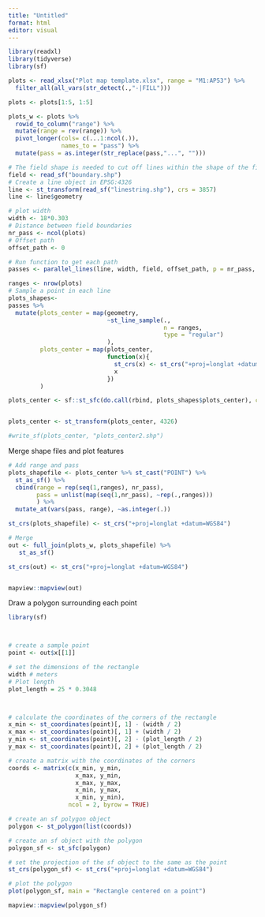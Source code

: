 ```yaml
---
title: "Untitled"
format: html
editor: visual
---
```


```r
library(readxl)
library(tidyverse)
library(sf)
```

```r
plots <- read_xlsx("Plot map template.xlsx", range = "M1:AP53") %>% 
  filter_all(all_vars(str_detect(.,"-|FILL")))

plots <- plots[1:5, 1:5]

plots_w <- plots %>%
  rowid_to_column("range") %>% 
  mutate(range = rev(range)) %>% 
  pivot_longer(cols= c(...1:ncol(.)), 
               names_to = "pass") %>% 
  mutate(pass = as.integer(str_replace(pass,"...", "")))
```

```r
# The field shape is needed to cut off lines within the shape of the field
field <- read_sf("boundary.shp")
# Create a line object in EPSG:4326
line <- st_transform(read_sf("linestring.shp"), crs = 3857)
line <- line$geometry

# plot width
width <- 18*0.303
# Distance between field boundaries
nr_pass <- ncol(plots)
# Offset path
offset_path <- 0

# Run function to get each path
passes <- parallel_lines(line, width, field, offset_path, p = nr_pass, F)

```

```r
ranges <- nrow(plots)
# Sample a point in each line
plots_shapes<- 
passes %>% 
  mutate(plots_center = map(geometry, 
                            ~st_line_sample(.,
                                            n = ranges,
                                            type = "regular")
                            ),
         plots_center = map(plots_center, 
                            function(x){
                              st_crs(x) <- st_crs("+proj=longlat +datum=WGS84")
                              x
                            })
         )

plots_center <- sf::st_sfc(do.call(rbind, plots_shapes$plots_center), crs = sf::st_crs("+proj=longlat +datum=WGS84"))


plots_center <- st_transform(plots_center, 4326)

#write_sf(plots_center, "plots_center2.shp")
```


Merge shape files and plot features

```r

# Add range and pass
plots_shapefile <- plots_center %>% st_cast("POINT") %>% 
  st_as_sf() %>% 
  cbind(range = rep(seq(1,ranges), nr_pass),
        pass = unlist(map(seq(1,nr_pass), ~rep(.,ranges)))
        ) %>% 
  mutate_at(vars(pass, range), ~as.integer(.))

st_crs(plots_shapefile) <- st_crs("+proj=longlat +datum=WGS84")

# Merge
out <- full_join(plots_w, plots_shapefile) %>% 
   st_as_sf()

st_crs(out) <- st_crs("+proj=longlat +datum=WGS84") 


mapview::mapview(out)
```

Draw a polygon surrounding each point

```r
library(sf)



# create a sample point
point <- out$x[[1]]

# set the dimensions of the rectangle
width # meters
# Plot length
plot_length = 25 * 0.3048



# calculate the coordinates of the corners of the rectangle
x_min <- st_coordinates(point)[, 1] - (width / 2)
x_max <- st_coordinates(point)[, 1] + (width / 2)
y_min <- st_coordinates(point)[, 2] - (plot_length / 2)
y_max <- st_coordinates(point)[, 2] + (plot_length / 2)

# create a matrix with the coordinates of the corners
coords <- matrix(c(x_min, y_min,
                   x_max, y_min,
                   x_max, y_max,
                   x_min, y_max,
                   x_min, y_min), 
                 ncol = 2, byrow = TRUE)

# create an sf polygon object
polygon <- st_polygon(list(coords))

# create an sf object with the polygon
polygon_sf <- st_sfc(polygon)

# set the projection of the sf object to the same as the point
st_crs(polygon_sf) <- st_crs("+proj=longlat +datum=WGS84") 

# plot the polygon
plot(polygon_sf, main = "Rectangle centered on a point")

mapview::mapview(polygon_sf)
```

